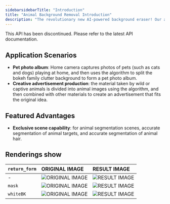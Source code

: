 ```yaml
---
sidebarsidebarTitle: "Introduction"
title: "Animal Background Removal Introduction"
description: "The revolutionary new AI-powered background eraser! Our advanced artificial intelligence algorithms automatically identify the outline of your subject in the visual centre of the image and erase the background, creating a segmented foreground subject image that is perfect for people, animals, products, vehicles, furniture, clothing and other keying scenes. With Background Remover, you can create high-quality images with ease – no more tedious and time-consuming manual background removal. Try Background Remover today and unlock the power of AI-powered background erasing!"
---
```


<Danger>
This API has been discontinued. Please refer to the latest API documentation.
</Danger>

## Application Scenarios

- **Pet photo album**: Home camera captures photos of pets (such as cats and dogs) playing at home, and then uses the algorithm to split the bokeh family clutter background to form a pet photo album.
- **Creative advertisement production**: the material taken by wild or captive animals is divided into animal images using the algorithm, and then combined with other materials to create an advertisement that fits the original idea.

## Featured Advantages

- **Exclusive scene capability**: for animal segmentation scenes, accurate segmentation of animal targets, and accurate segmentation of animal hair.

## Renderings show

| `return_form` | ORIGINAL IMAGE                     | RESULT IMAGE                           |
|:--------------|:-----------------------------------|:---------------------------------------|
| -             | ![ORIGINAL IMAGE][OriginalImage-1] | ![RESULT IMAGE][ResultImage-default-1] |
| `mask`        | ![ORIGINAL IMAGE][OriginalImage-1] | ![RESULT IMAGE][ResultImage-mask-1]    |
| `whiteBK`     | ![ORIGINAL IMAGE][OriginalImage-1] | ![RESULT IMAGE][ResultImage-whiteBK-1] |

[OriginalImage-1]: https://ai-resource.ailabtools.com/rapidapi/cutout/AnimalBackgroundRemoval/OriginalImage-1.webp

[ResultImage-default-1]: https://ai-resource.ailabtools.com/rapidapi/cutout/AnimalBackgroundRemoval/ResultImage-default-1.webp

[ResultImage-mask-1]: https://ai-resource.ailabtools.com/rapidapi/cutout/AnimalBackgroundRemoval/ResultImage-mask-1.webp

[ResultImage-whiteBK-1]: https://ai-resource.ailabtools.com/rapidapi/cutout/AnimalBackgroundRemoval/ResultImage-whiteBK-1.webp